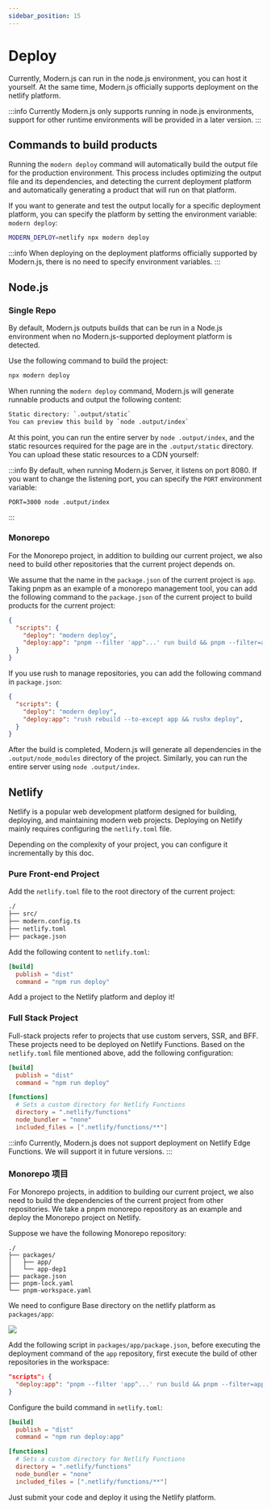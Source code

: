 ```yaml
---
sidebar_position: 15
---
```


# Deploy

Currently, Modern.js can run in the node.js environment, you can host it yourself. At the same time, Modern.js officially supports deployment on the netlify platform.

:::info
Currently Modern.js only supports running in node.js environments, support for other runtime environments will be provided in a later version.
:::


## Commands to build products

Running the `modern deploy` command will automatically build the output file for the production environment. This process includes optimizing the output file and its dependencies, and detecting the current deployment platform and automatically generating a product that will run on that platform.

If you want to generate and test the output locally for a specific deployment platform, you can specify the platform by setting the environment variable: `modern deploy`:

```bash
MODERN_DEPLOY=netlify npx modern deploy
```

:::info
When deploying on the deployment platforms officially supported by Modern.js, there is no need to specify environment variables.
:::


## Node.js

### Single Repo

By default, Modern.js outputs builds that can be run in a Node.js environment when no Modern.js-supported deployment platform is detected.

Use the following command to build the project:
```bash
npx modern deploy
```

When running the `modern deploy` command, Modern.js will generate runnable products and output the following content:

```bash
Static directory: `.output/static`
You can preview this build by `node .output/index`
```

At this point, you can run the entire server by `node .output/index`, and the static resources required for the page are in the `.output/static` directory. You can upload these static resources to a CDN yourself:

:::info
By default, when running Modern.js Server, it listens on port 8080. If you want to change the listening port, you can specify the `PORT` environment variable:
```
PORT=3000 node .output/index
```
:::


### Monorepo

For the Monorepo project, in addition to building our current project, we also need to build other repositories that the current project depends on.

We assume that the name in the `package.json` of the current project is `app`. Taking pnpm as an example of a monorepo management tool, you can add the following command to the `package.json` of the current project to build products for the current project:

```json title="app/package.json"
{
  "scripts": {
    "deploy": "modern deploy",
    "deploy:app": "pnpm --filter 'app^...' run build && pnpm --filter=app run deploy",
  }
}
```

If you use rush to manage repositories, you can add the following command in `package.json`:

```json
{
  "scripts": {
    "deploy": "modern deploy",
    "deploy:app": "rush rebuild --to-except app && rushx deploy",
  }
}
```

After the build is completed, Modern.js will generate all dependencies in the `.output/node_modules` directory of the project. Similarly, you can run the entire server using `node .output/index`.

## Netlify

Netlify is a popular web development platform designed for building, deploying, and maintaining modern web projects. Deploying on Netlify mainly requires configuring the `netlify.toml` file.

Depending on the complexity of your project, you can configure it incrementally by this doc.

### Pure Front-end Project

Add the `netlify.toml` file to the root directory of the current project:

```bash
./
├── src/
├── modern.config.ts
├── netlify.toml
├── package.json
```

Add the following content to `netlify.toml`:
```toml
[build]
  publish = "dist"
  command = "npm run deploy"
```

Add a project to the Netlify platform and deploy it!

### Full Stack Project

Full-stack projects refer to projects that use custom servers, SSR, and BFF. These projects need to be deployed on Netlify Functions. Based on the `netlify.toml` file mentioned above,
add the following configuration:

```toml title="netlify.toml"
[build]
  publish = "dist"
  command = "npm run deploy"

[functions]
  # Sets a custom directory for Netlify Functions
  directory = ".netlify/functions"
  node_bundler = "none"
  included_files = [".netlify/functions/**"]

```

:::info
Currently, Modern.js does not support deployment on Netlify Edge Functions. We will support it in future versions.
:::


### Monorepo 项目

For Monorepo projects, in addition to building our current project, we also need to build the dependencies of the current project from other repositories.
We take a pnpm monorepo repository as an example and deploy the Monorepo project on Netlify.

Suppose we have the following Monorepo repository:

```
./
├── packages/
│   ├── app/
│   └── app-dep1
├── package.json
├── pnpm-lock.yaml
└── pnpm-workspace.yaml
```

We need to configure Base directory on the netlify platform as `packages/app`:

<img src="https://sf16-sg.tiktokcdn.com/obj/eden-sg/lmeh7nuptpfnuhd/netlify-base-dir.png" />

Add the following script in `packages/app/package.json`, before executing the deployment command of the `app` repository, first execute the build of other repositories in the workspace:

```json
"scripts": {
  "deploy:app": "pnpm --filter 'app^...' run build && pnpm --filter=app run deploy",
}
```

Configure the build command in `netlify.toml`:

```toml
[build]
  publish = "dist"
  command = "npm run deploy:app"

[functions]
  # Sets a custom directory for Netlify Functions
  directory = ".netlify/functions"
  node_bundler = "none"
  included_files = [".netlify/functions/**"]
```

Just submit your code and deploy it using the Netlify platform.







